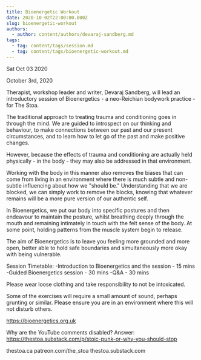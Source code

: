 ```yaml
---
title: Bioenergetic Workout
date: 2020-10-02T22:00:00.000Z
slug: bioenergetic-workout
authors:
  - author: content/authors/devaraj-sandberg.md
tags:
  - tag: content/tags/session.md
  - tag: content/tags/bioenergetic-workout.md
---
```






Sat Oct 03 2020

October 3rd, 2020

Therapist, workshop leader and writer, Devaraj Sandberg, will lead an introductory session of Bioenergetics - a neo-Reichian bodywork practice - for The Stoa.

The traditional approach to treating trauma and conditioning goes in through the mind. We are guided to introspect on our thinking and behaviour, to make connections between our past and our present circumstances, and to learn how to let go of the past and make positive changes.

However, because the effects of trauma and conditioning are actually held physically - in the body - they may also be addressed in that environment.

Working with the body in this manner also removes the biases that can come from living in an environment where there is much subtle and non-subtle influencing about how we &quot;should be.&quot; Understanding that we are blocked, we can simply work to remove the blocks, knowing that whatever remains will be a more pure version of our authentic self.

In Bioenergetics, we put our body into specific postures and then endeavour to maintain the posture, whilst breathing deeply through the mouth and remaining intimately in touch with the felt sense of the body. At some point, holding patterns from the muscle system begin to release.

The aim of Bioenergetics is to leave you feeling more grounded and more open, better able to hold safe boundaries and simultaneously more okay with being vulnerable.

Session Timetable:
-Introduction to Bioenergetics and the session - 15 mins
-Guided Bioenergetics session - 30 mins
-Q&A - 30 mins

Please wear loose clothing and take responsibility to not be intoxicated.

Some of the exercises will require a small amount of sound, perhaps grunting or similar. Please ensure you are in an environment where this will not disturb others.

https://bioenergetics.org.uk

Why are the YouTube comments disabled? Answer: https://thestoa.substack.com/p/stoic-punk-or-why-you-should-stop

thestoa.ca
patreon.com/the_stoa
thestoa.substack.com


